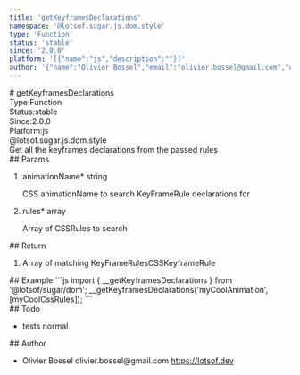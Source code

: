```yaml
---
title: 'getKeyframesDeclarations'
namespace: '@lotsof.sugar.js.dom.style'
type: 'Function'
status: 'stable'
since: '2.0.0'
platform: '[{"name":"js","description":""}]'
author: '{"name":"Olivier Bossel","email":"olivier.bossel@gmail.com","url":"https://lotsof.dev"}'
---
```

<div class="docmap-mdx">
# getKeyframesDeclarations
<div class="_metas">
<div class="_type"><span class="_type-label">Type:</span><span class="_type-value">Function</span></div>
<div class="_status"><span class="_status-label">Status:</span><span class="_status-value -stable">stable</span></div>
<div class="_since"><span class="_since-label">Since:</span><span class="_since-value">2.0.0</span></div>
<div class="_platform"><span class="_platform-label">Platform:</span><span class="_platform-value -js">js</span></div>
</div>
<div class="_namespace">@lotsof.sugar.js.dom.style</div>
<div class="_description">
Get all the keyframes declarations from the passed rules
</div>
<div class="_params">
## Params
<ol class="_list">
<li class="_item">
<span class="_name">animationName<span class="_required">*</span></span><span class="_default"></span> <span class="_type">string</span>
<p class="_description">CSS animationName to search KeyFrameRule declarations for</p>
</li>
<li class="_item">
<span class="_name">rules<span class="_required">*</span></span><span class="_default"></span> <span class="_type">array</span>
<p class="_description">Array of CSSRules to search</p>
</li>
</ol>
</div>
<div class="_return">
## Return
<ol class="_list">
<li class="_item">
<span class="_description">Array of matching KeyFrameRules</span><span class="_default"></span><span class="_type">CSSKeyframeRule</span>
</li>
</ol>
</div>
<div class="_examples">
## Example
```js
import { __getKeyframesDeclarations } from '@lotsof/sugar/dom';
__getKeyframesDeclarations('myCoolAnimation', [myCoolCssRules]);
```
</div>
<div class="_todo">
## Todo
<ul class="_list">
<li class="_item">
<span class="_description">tests</span>
<span class="_priority -normal">normal</span>
</li>
</ul>
</div>
<div class="_author">
## Author
<ul class="_list">
<li class="_item">
<span class="_name">Olivier Bossel</span>
<span class="_email">olivier.bossel@gmail.com</span>
<a href="https://lotsof.dev" target="_blank" class="_url">https://lotsof.dev</a>
</li>
</ul>
</div>
</div>